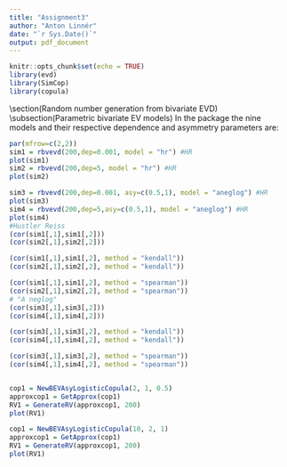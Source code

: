 ```yaml
---
title: "Assignment3"
author: "Anton Linnér"
date: "`r Sys.Date()`"
output: pdf_document
---
```


```r
knitr::opts_chunk$set(echo = TRUE)
library(evd)
library(SimCop)
library(copula)
```

\\section(Random number generation from bivariate EVD) \\subsection(Parametric bivariate EV models) In the package \texttt{evd} the nine models and their respective dependence and asymmetry parameters are:


\begin{itemize}
    \item Logistic. Dependence parameter $\texttt{r}$ between (0,1]. Smaller \texttt{r} implies higher dependence.
    \item Asymmetrix logistic. Dependence parameter r, as in (symmetric) Logistic. Asymmetry parameters are $\texttt{t}_1$ and $\texttt{t}_2$. Indepence if any of $\texttt{t}_1, \texttt{t}_2$ are 0 or $\texttt{r = 1}$. For complete dependence $\texttt{t}_1= \texttt{t}_2$=1 and $\texttt{r} \rightarrow 0$.
    \item Husler-Reiss. Dependence parameter \texttt{r} $\in (0, \infty)$. Full dependence as $\texttt{r}$ $\rightarrow \infty$, and independence as $\texttt{r} \rightarrow 0$
    \item Negative logistic. Dependence parameter $\texttt{r}$ $>0$. Higher $\texttt{r}$ implies higher dependence. 
    \item Asymmetric negative logistic. Dependence parameter $\texttt{r}>0$ and asymmetry parameters $\texttt{t}_1,\texttt{t}_2$ $\in (0, 1]$. Indepence if any of $\texttt{t}_1,\texttt{t}_2, \texttt{r}$  approaches 0. Complete dependence if $\texttt{t}_1,\texttt{t}_2 = 1,1$ and $\texttt{r} \rightarrow \infty$.
    \item Bilogistic. Parameters $\alpha, \beta$. When $\alpha = \beta$ the model is equivalent to logistic with dependence parameter $\texttt{r} =\alpha$. As in logistic, when $\alpha = \beta =  \texttt{r} \rightarrow 0$ the model tends to complete dependence. Independence as either both tends to 1, or one is fix and other tends to 1.
    \item Negative bilogistic Parameters $\alpha, \beta$. When $\alpha = \beta$ the model is equivalent to negative bilogistic with dependence parameter $\texttt{r} =1\alpha$. When $\alpha = \beta \rightarrow 0$ the model tends to complete dependence. Independence as either both tends to $\infty$, or one is fix and other tends to $\infty$.
    \item Coles-Tawn. Parameters $\alpha, \beta > (0,0)$. As $\alpha = \beta \rightarrow \infty$ the model shows complete dependence. Independence as either both tends to 0, or one is fix and other tends to 0.
    \item Asymmetric mixed distribution. Parameters $\alpha, \beta$ fulfill the following conditions: $\alpha$ and $\alpha + 3 \beta > 0$, and $\alpha + 2\beta$, $\alpha + \beta \leq 1$ As $\beta$ is fix, the strength of dependence increases with $\alpha$. Complete dependence is not achievable. Independence as $\alpha = \beta = 0$.
  \end{itemize}
```r
par(mfrow=c(2,2))
sim1 = rbvevd(200,dep=0.001, model = "hr") #HR
plot(sim1)
sim2 = rbvevd(200,dep=5, model = "hr") #HR
plot(sim2)

sim3 = rbvevd(200,dep=0.001, asy=c(0.5,1), model = "aneglog") #HR
plot(sim3)
sim4 = rbvevd(200,dep=5,asy=c(0.5,1), model = "aneglog") #HR
plot(sim4)
#Hustler Reiss
(cor(sim1[,1],sim1[,2]))
(cor(sim2[,1],sim2[,2]))

(cor(sim1[,1],sim1[,2], method = "kendall"))
(cor(sim2[,1],sim2[,2], method = "kendall"))

(cor(sim1[,1],sim1[,2], method = "spearman"))
(cor(sim2[,1],sim2[,2], method = "spearman"))
# "A neglog"
(cor(sim3[,1],sim3[,2]))
(cor(sim4[,1],sim4[,2]))

(cor(sim3[,1],sim3[,2], method = "kendall"))
(cor(sim4[,1],sim4[,2], method = "kendall"))

(cor(sim3[,1],sim3[,2], method = "spearman"))
(cor(sim4[,1],sim4[,2], method = "spearman"))



```
\newpage
\subsection{Exercise 2.4}
```r
cop1 = NewBEVAsyLogisticCopula(2, 1, 0.5)
approxcop1 = GetApprox(cop1)
RV1 = GenerateRV(approxcop1, 200)
plot(RV1)

cop1 = NewBEVAsyLogisticCopula(10, 2, 1)
approxcop1 = GetApprox(cop1)
RV1 = GenerateRV(approxcop1, 200)
plot(RV1)

```
